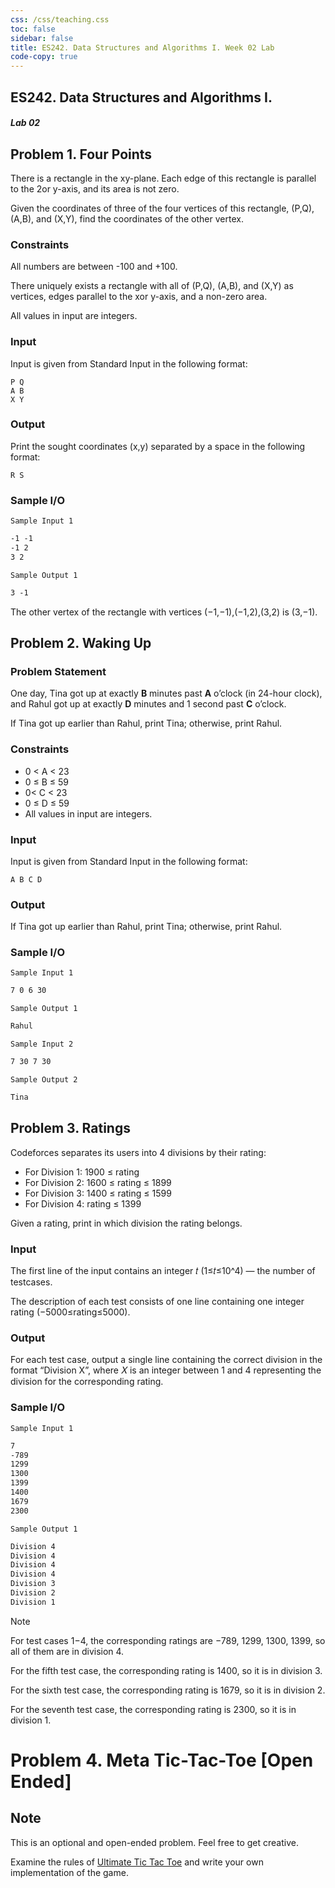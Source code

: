 ```yaml
---
css: /css/teaching.css
toc: false
sidebar: false
title: ES242. Data Structures and Algorithms I. Week 02 Lab
code-copy: true
---
```


:::{.column-body-outset}

## ES242. Data Structures and Algorithms I.

##### Lab 02 



:::{.callout-note collapse="true" icon="false"}

# Problem 1. Four Points

There is a rectangle in the xy-plane. Each edge of this rectangle is parallel to the 2or y-axis, and its area is not zero.

Given the coordinates of three of the four vertices of this rectangle, (P,Q), (A,B), and (X,Y), find the coordinates of the other vertex.

### Constraints

All numbers are between -100 and +100.

There uniquely exists a rectangle with all of (P,Q), (A,B), and (X,Y) as vertices, edges parallel to the xor y-axis, and a non-zero area.

All values in input are integers.

### Input
Input is given from Standard Input in the following format:

```
P Q
A B
X Y
```
 
### Output

Print the sought coordinates (x,y) separated by a space in the following format:

```
R S
```

### Sample I/O

`Sample Input 1`

```default
-1 -1
-1 2
3 2
```

`Sample Output 1`

```default
3 -1
```

The other vertex of the rectangle with vertices (−1,−1),(−1,2),(3,2) is (3,−1).
:::


:::{.callout-note collapse="true" icon="false"}

# Problem 2. Waking Up

### Problem Statement

One day, Tina got up at exactly **B** minutes past **A** o'clock (in 24-hour clock), and Rahul got up at exactly **D** minutes and 1 second past **C** o'clock.

If Tina got up earlier than Rahul, print Tina; otherwise, print Rahul.

### Constraints

- 0 < A < 23
- 0 ≤ B ≤ 59
- 0< C < 23
- 0 ≤ D ≤ 59
- All values in input are integers.

### Input

Input is given from Standard Input in the following format:

```
A B C D
```

### Output

If Tina got up earlier than Rahul, print Tina; otherwise, print Rahul.

### Sample I/O

`Sample Input 1`

```default
7 0 6 30
```

`Sample Output 1`

```default
Rahul
```

`Sample Input 2`

```default
7 30 7 30
```

`Sample Output 2`

```default
Tina
```

:::


:::{.callout-note collapse="true" icon="false"}

# Problem 3. Ratings

Codeforces separates its users into 4 divisions by their rating:

- For Division 1: 1900 ≤ rating
- For Division 2: 1600 ≤ rating ≤ 1899
- For Division 3: 1400 ≤ rating ≤ 1599
- For Division 4: rating ≤ 1399

Given a rating, print in which division the rating belongs.

### Input

The first line of the input contains an integer 𝑡 (1≤𝑡≤10^4) — the number of testcases.

The description of each test consists of one line containing one integer rating (−5000≤rating≤5000).

### Output

For each test case, output a single line containing the correct division in the format "Division X", where 𝑋 is an integer between 1 and 4 representing the division for the corresponding rating.

### Sample I/O

`Sample Input 1`

```default
7
-789
1299
1300
1399
1400
1679
2300
```

`Sample Output 1`

```default
Division 4
Division 4
Division 4
Division 4
Division 3
Division 2
Division 1
```

Note

For test cases 1−4, the corresponding ratings are −789, 1299, 1300, 1399, so all of them are in division 4.

For the fifth test case, the corresponding rating is 1400, so it is in division 3.

For the sixth test case, the corresponding rating is 1679, so it is in division 2.

For the seventh test case, the corresponding rating is 2300, so it is in division 1.

:::

:::{.callout-note collapse="true" icon="false"}

# Problem 4. Meta Tic-Tac-Toe [Open Ended]

:::{.callout-caution icon="false"}
# Note
This is an optional and open-ended problem. Feel free to get creative.
:::

Examine the rules of [Ultimate Tic Tac Toe](https://en.wikipedia.org/wiki/Ultimate_tic-tac-toe) and write your own implementation of the game.

:::


:::